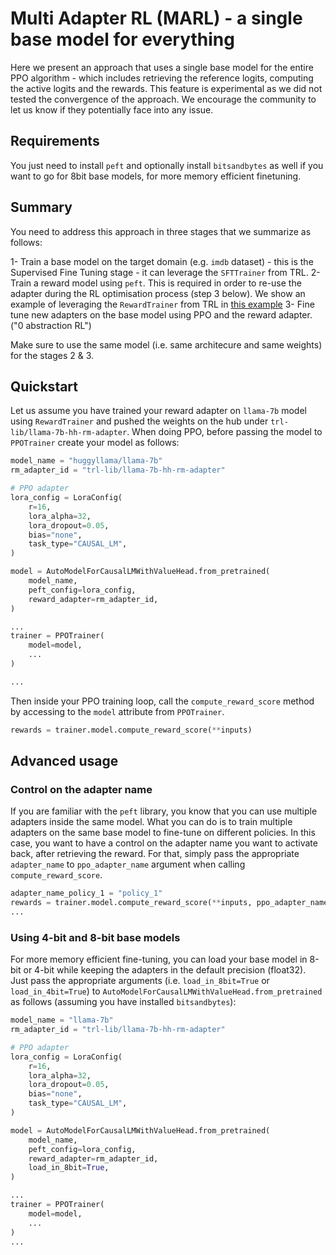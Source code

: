 # Multi Adapter RL (MARL) - a single base model for everything

Here we present an approach that uses a single base model for the entire PPO algorithm - which includes retrieving the reference logits, computing the active logits and the rewards. This feature is experimental as we did not tested the convergence of the approach. We encourage the community to let us know if they potentially face into any issue.

## Requirements

You just need to install `peft` and optionally install `bitsandbytes` as well if you want to go for 8bit base models, for more memory efficient finetuning.

## Summary

You need to address this approach in three stages that we summarize as follows:

1- Train a base model on the target domain (e.g. `imdb` dataset) - this is the Supervised Fine Tuning stage - it can leverage the `SFTTrainer` from TRL.
2- Train a reward model using `peft`. This is required in order to re-use the adapter during the RL optimisation process (step 3 below). We show an example of leveraging the `RewardTrainer` from TRL in [this example](https://github.com/lvwerra/trl/tree/main/examples/scripts/reward_trainer.py)
3- Fine tune new adapters on the base model using PPO and the reward adapter. ("0 abstraction RL")

Make sure to use the same model (i.e. same architecure and same weights) for the stages 2 & 3. 

## Quickstart

Let us assume you have trained your reward adapter on `llama-7b` model using `RewardTrainer` and pushed the weights on the hub under `trl-lib/llama-7b-hh-rm-adapter`. 
When doing PPO, before passing the model to `PPOTrainer` create your model as follows:

```python
model_name = "huggyllama/llama-7b"
rm_adapter_id = "trl-lib/llama-7b-hh-rm-adapter"

# PPO adapter
lora_config = LoraConfig(
    r=16,
    lora_alpha=32,
    lora_dropout=0.05,
    bias="none",
    task_type="CAUSAL_LM",
)

model = AutoModelForCausalLMWithValueHead.from_pretrained(
    model_name,
    peft_config=lora_config,
    reward_adapter=rm_adapter_id,
)

...
trainer = PPOTrainer(
    model=model,
    ...
)

...
```
Then inside your PPO training loop, call the `compute_reward_score` method by accessing to the `model` attribute from `PPOTrainer`.

```python
rewards = trainer.model.compute_reward_score(**inputs)
```

## Advanced usage

### Control on the adapter name 

If you are familiar with the `peft` library, you know that you can use multiple adapters inside the same model. What you can do is to train multiple adapters on the same base model to fine-tune on different policies. 
In this case, you want to have a control on the adapter name you want to activate back, after retrieving the reward. For that, simply pass the appropriate `adapter_name` to `ppo_adapter_name` argument when calling `compute_reward_score`.

```python
adapter_name_policy_1 = "policy_1"
rewards = trainer.model.compute_reward_score(**inputs, ppo_adapter_name=adapter_name_policy_1)
...
```

### Using 4-bit and 8-bit base models

For more memory efficient fine-tuning, you can load your base model in 8-bit or 4-bit while keeping the adapters in the default precision (float32).
Just pass the appropriate arguments (i.e. `load_in_8bit=True` or `load_in_4bit=True`) to `AutoModelForCausalLMWithValueHead.from_pretrained` as follows (assuming you have installed `bitsandbytes`):
```python
model_name = "llama-7b"
rm_adapter_id = "trl-lib/llama-7b-hh-rm-adapter"

# PPO adapter
lora_config = LoraConfig(
    r=16,
    lora_alpha=32,
    lora_dropout=0.05,
    bias="none",
    task_type="CAUSAL_LM",
)

model = AutoModelForCausalLMWithValueHead.from_pretrained(
    model_name,
    peft_config=lora_config,
    reward_adapter=rm_adapter_id,
    load_in_8bit=True,
)

...
trainer = PPOTrainer(
    model=model,
    ...
)
...
```
